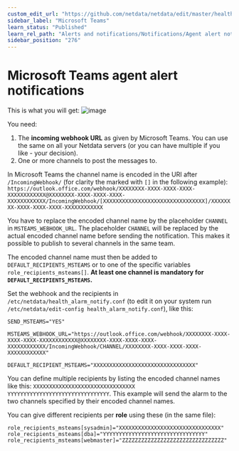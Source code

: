```yaml
---
custom_edit_url: "https://github.com/netdata/netdata/edit/master/health/notifications/msteams/README.md"
sidebar_label: "Microsoft Teams"
learn_status: "Published"
learn_rel_path: "Alerts and notifications/Notifications/Agent alert notifications"
sidebar_position: "276"
---
```



# Microsoft Teams agent alert notifications

This is what you will get:
![image](https://user-images.githubusercontent.com/1122372/92710359-0385e680-f358-11ea-8c52-f366a4fb57dd.png)

You need:

1.  The **incoming webhook URL** as given by Microsoft Teams. You can use the same on all your Netdata servers (or you can have multiple if you like - your decision).
2.  One or more channels to post the messages to.

In Microsoft Teams the channel name is encoded in the URI after `/IncomingWebhook/` (for clarity the marked with `[]` in the following example): `https://outlook.office.com/webhook/XXXXXXXX-XXXX-XXXX-XXXX-XXXXXXXXXXXX@XXXXXXXX-XXXX-XXXX-XXXX-XXXXXXXXXXXX/IncomingWebhook/[XXXXXXXXXXXXXXXXXXXXXXXXXXXXXXXX]/XXXXXXXX-XXXX-XXXX-XXXX-XXXXXXXXXXXX`

You have to replace the encoded channel name by the placeholder `CHANNEL` in `MSTEAMS_WEBHOOK_URL`. The placeholder `CHANNEL` will be replaced by the actual encoded channel name before sending the notification. This makes it possible to publish to several channels in the same team.

The encoded channel name must then be added to `DEFAULT_RECIPIENTS_MSTEAMS` or to one of the specific variables `role_recipients_msteams[]`. **At least one channel is mandatory for `DEFAULT_RECIPIENTS_MSTEAMS`.**

Set the webhook and the recipients in `/etc/netdata/health_alarm_notify.conf` (to edit it on your system run `/etc/netdata/edit-config health_alarm_notify.conf`), like this:

```
SEND_MSTEAMS="YES"

MSTEAMS_WEBHOOK_URL="https://outlook.office.com/webhook/XXXXXXXX-XXXX-XXXX-XXXX-XXXXXXXXXXXX@XXXXXXXX-XXXX-XXXX-XXXX-XXXXXXXXXXXX/IncomingWebhook/CHANNEL/XXXXXXXX-XXXX-XXXX-XXXX-XXXXXXXXXXXX"

DEFAULT_RECIPIENT_MSTEAMS="XXXXXXXXXXXXXXXXXXXXXXXXXXXXXXXX"
```

You can define multiple recipients by listing the encoded channel names like this: `XXXXXXXXXXXXXXXXXXXXXXXXXXXXXXXX YYYYYYYYYYYYYYYYYYYYYYYYYYYYYYYY`. 
This example will send the alarm to the two channels specified by their encoded channel names.

You can give different recipients per **role** using these (in the same file):

```
role_recipients_msteams[sysadmin]="XXXXXXXXXXXXXXXXXXXXXXXXXXXXXXXX"
role_recipients_msteams[dba]="YYYYYYYYYYYYYYYYYYYYYYYYYYYYYYYY"
role_recipients_msteams[webmaster]="ZZZZZZZZZZZZZZZZZZZZZZZZZZZZZZZZ"
```


